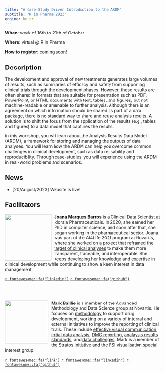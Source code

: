 ```yaml
---
title: "A Case-Study Driven Introduction to the ARDM"
subtitle: "R in Pharma 2023"
engine: knitr
---
```



**When**: week of 16th to 20th of October

**Where**: virtual @ R in Pharma

**How to register**: [coming soon](https://rinpharma.com)!


## Description {#description}

The development and approval of new treatments generates large volumes of results, such as summaries of efficacy and safety from supporting clinical trials through the development phases. However, these results are often shared in formats that are suitable for presentation such as PDF, PowerPoint, or HTML documents with text, tables, and figures, but not machine-readable or amenable to further analysis. Although there is an agreement on which information should be shared as part of a data package, there is no standard way to share and reuse analysis results. A solution is to shift the focus from the application of the results (e.g., tables and figures) to a data model that captures the results.

In this workshop, you will learn about the Analysis Results Data Model (ARDM), a framework for storing and managing the outputs of data analyses.  You will learn how the ARDM can help you overcome common challenges in clinical development, such as data reusability and reproducibility. Through case-studies, you will experience using the ARDM in real-world problems and scenarios.

## News {#news}

<!-- - Subriscribe to our mailing list to receive news (you can also unsubscribe here) -->

- [20/August/2023] Website is live!

## Facilitators {#people}

<!-- create a circle crop of pictures using https://github.com/doehm/cropcircles  -->

![](img/joanambarros.png){style="float:left;padding: 0 10px 0 0;" fig-alt="Headshot of Joana Marques Barros" width="150"}

[**Joana Marques Barros**](https://linkedin.com/in/joanambarros) is a Clinical Data Scientist at Idorsia Pharmaceuticals. In 2020, she earned her PhD in computer science, and soon after that, she began working in the pharmaceutical sector. Joana was part of the AI4Life 2021 program at Novartis, where she worked on a project that [reframed the target of clinical analyses](https://www.nature.com/articles/s41597-022-01789-2) to make them more transparent, traceable, and interoperable. She keeps developing her knowledge and expertise in clinical development while continuing to show a keen interest in data management.

[`r fontawesome::fa("linkedin")`](https://linkedin.com/in/joanambarros)
[`r fontawesome::fa("github")`](https://github.com/joanacmbarros)

<br> <br>
<!-- <br> <br> -->

<!-- [**Lukas Widmer**](https:///) Placeholder. -->

<!-- <br> <br> -->

![](img/mark.png){style="float:left;padding: 0 10px 0 0;" fig-alt="Headshot of Mark Baillie" width="140"}

[**Mark Baillie**](https://bailliem.github.io) is a member of the Advanced Methodology and Data Science group at Novartis. He focuses on [methodology](https://www.tandfonline.com/doi/full/10.1080/19466315.2022.2063172?src=recsys) to support drug development, working on a variety of internal and external initiatives to improve the reporting of clinical trials. These include [effective visual communication](https://graphicsprinciples.github.io/), [initial data analysis](https://journals.plos.org/ploscompbiol/article?id=10.1371/journal.pcbi.1009819), [DMC reporting](https://trialsjournal.biomedcentral.com/articles/10.1186/s13063-023-07290-4), [analaysis results standards](https://www.nature.com/articles/s41597-022-01789-2), and [data challenges](https://arxiv.org/abs/2304.05658). Mark is a member of the [Stratos initiative](https://stratos-initiative.org/en) and the PSI [visualisation](https://github.com/VIS-SIG) special interest group.  

[`r fontawesome::fa("link")`](https://bailliem.github.io)
[`r fontawesome::fa("linkedin")`](https://www.linkedin.com/in/mark-baillie-52486735/)
[`r fontawesome::fa("github")`](https://github.com)

<!-- <br> <br> -->

<!-- [**Simon Wandel**](https:///) Placeholder. -->